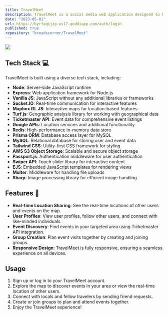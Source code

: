 ```yaml
---
title: TravelMeet
description: TravelMeet is a social media web application designed to help users connect with locals and discover events in specific locations. Whether you're a traveler looking to meet new people or interested in finding exciting events in your area, TravelMeet has you covered.
date: "2023-05-01"
url: https://byrfaqijzp.us17.qoddiapp.com/auth/login
published: true
repository: "breadscorner/TravelMeet"
---
```



[![](/planetfall.png)](https://planetfall.io)

## Tech Stack 💻

TravelMeet is built using a diverse tech stack, including:

- **Node**: Server-side JavaScript runtime
- **Express**: Web application framework for Node.js
- **Vanilla JS**: JavaScript without any additional libraries or frameworks
- **Socket.IO**: Real-time communication for interactive features
- **Mapbox GL JS**: Interactive maps for location-based features
- **Turf.js**: Geographic analysis library for working with geographical data
- **Ticketmaster API**: Event data for comprehensive event listings
- **Google APIs**: Location services and additional functionality
- **Redis**: High-performance in-memory data store
- **Prisma ORM**: Database access layer for MySQL
- **MySQL**: Relational database for storing user and event data
- **Tailwind CSS**: Utility-first CSS framework for styling
- **AWS S3 Object Storage**: Scalable and secure object storage
- **Passport.js**: Authentication middleware for user authentication
- **Swiper API**: Touch slider library for interactive content
- **EJS**: Embedded JavaScript templates for rendering views
- **Multer**: Middleware for handling file uploads
- **Sharp**: Image processing library for efficient image handling

## Features 🎯

- **Real-time Location Sharing**: See the real-time locations of other users and events on the map.
- **User Profiles**: View user profiles, follow other users, and connect with like-minded individuals.
- **Event Discovery**: Find events in your targeted area using Ticketmaster API integration.
- **Group Creation**: Plan event visits together by creating and joining groups.
- **Responsive Design**: TravelMeet is fully responsive, ensuring a seamless experience on all devices.

## Usage

1. Sign up or log in to your TravelMeet account.
2. Explore the map to discover events in your area or view the real-time location of other users.
3. Connect with locals and fellow travelers by sending friend requests.
4. Create or join groups to plan and attend events together.
5. Enjoy the TravelMeet experience!